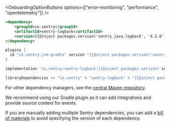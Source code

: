 <OnboardingOptionButtons
  options={["error-monitoring", "performance", "opentelemetry"]}
/>

```xml {tabTitle:Maven}
<dependency>
    <groupId>io.sentry</groupId>
    <artifactId>sentry-logback</artifactId>
    <version>{{@inject packages.version('sentry.java.logback', '4.2.0') }}</version>
</dependency>
```

```groovy {tabTitle:Gradle Plugin}
plugins {
  id "io.sentry.jvm.gradle" version "{{@inject packages.version('sentry.java.android.gradle-plugin', '3.12.0') }}"
}
```

```groovy {tabTitle:Gradle}
implementation 'io.sentry:sentry-logback:{{@inject packages.version('sentry.java.logback', '4.2.0') }}'
```

```scala {tabTitle: SBT}
libraryDependencies += "io.sentry" % "sentry-logback" % "{{@inject packages.version('sentry.java.logback', '4.2.0') }}"
```

For other dependency managers, see the [central Maven repository](https://search.maven.org/artifact/io.sentry/sentry-logback).

<Note>

We recommend using our Gradle plugin as it can add integrations and provide source context for events.

If you are manually adding multiple Sentry dependencies, you can add a [bill of materials](/platforms/java/configuration/bill-of-materials) to avoid specifying the version of each dependency.

</Note>

<PlatformContent includePath="getting-started-install/opentelemetry" />
